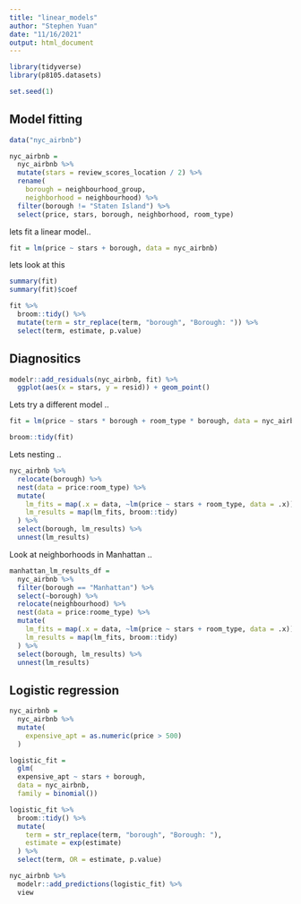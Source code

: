 ```yaml
---
title: "linear_models"
author: "Stephen Yuan"
date: "11/16/2021"
output: html_document
---
```


```r
library(tidyverse)
library(p8105.datasets)

set.seed(1)
```

## Model fitting

```r
data("nyc_airbnb")

nyc_airbnb = 
  nyc_airbnb %>% 
  mutate(stars = review_scores_location / 2) %>% 
  rename(
    borough = neighbourhood_group,
    neighborhood = neighbourhood) %>% 
  filter(borough != "Staten Island") %>% 
  select(price, stars, borough, neighborhood, room_type)
```

lets fit a linear model..

```r
fit = lm(price ~ stars + borough, data = nyc_airbnb)
```

lets look at this 

```r
summary(fit)
summary(fit)$coef

fit %>% 
  broom::tidy() %>% 
  mutate(term = str_replace(term, "borough", "Borough: ")) %>% 
  select(term, estimate, p.value)
```

## Diagnositics

```r
modelr::add_residuals(nyc_airbnb, fit) %>% 
  ggplot(aes(x = stars, y = resid)) + geom_point()
```

Lets try a different model .. 

```r
fit = lm(price ~ stars * borough + room_type * borough, data = nyc_airbnb)

broom::tidy(fit)
```

Lets nesting .. 

```r
nyc_airbnb %>% 
  relocate(borough) %>% 
  nest(data = price:room_type) %>% 
  mutate(
    lm_fits = map(.x = data, ~lm(price ~ stars + room_type, data = .x)),
    lm_results = map(lm_fits, broom::tidy)
  ) %>% 
  select(borough, lm_results) %>% 
  unnest(lm_results)
```

Look at neighborhoods in Manhattan ..

```r
manhattan_lm_results_df = 
  nyc_airbnb %>% 
  filter(borough == "Manhattan") %>% 
  select(~borough) %>% 
  relocate(neighbourhood) %>% 
  nest(data = price:roome_type) %>% 
  mutate(
    lm_fits = map(.x = data, ~lm(price ~ stars + room_type, data = .x)),
    lm_results = map(lm_fits, broom::tidy)
  ) %>% 
  select(borough, lm_results) %>% 
  unnest(lm_results)
```

## Logistic regression

```r
nyc_airbnb =
  nyc_airbnb %>% 
  mutate(
    expensive_apt = as.numeric(price > 500)
  )

logistic_fit = 
  glm(
  expensive_apt ~ stars + borough, 
  data = nyc_airbnb,
  family = binomial())

logistic_fit %>% 
  broom::tidy() %>% 
  mutate(
    term = str_replace(term, "borough", "Borough: "),
    estimate = exp(estimate)
  ) %>% 
  select(term, OR = estimate, p.value)

nyc_airbnb %>% 
  modelr::add_predictions(logistic_fit) %>% 
  view
```







